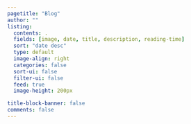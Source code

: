 ```yaml
---
pagetitle: "Blog"
author: ""
listing:
  contents: .
  fields: [image, date, title, description, reading-time]
  sort: "date desc"
  type: default
  image-align: right
  categories: false
  sort-ui: false
  filter-ui: false
  feed: true
  image-height: 200px

title-block-banner: false
comments: false
---
```



